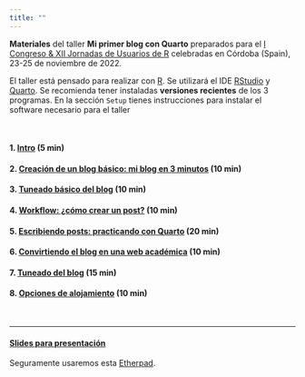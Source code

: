 ```yaml
---
title: ""
---
```


**Materiales** del taller **Mi primer blog con Quarto** preparados para el [I Congreso & XII Jornadas de Usuarios de R](http://r-es.org/12jr/){target="_blank"} celebradas en Córdoba (Spain), 23-25 de noviembre de 2022.

El taller está pensado para realizar con [R](https://cran.r-project.org/){target="_blank"}. Se utilizará el IDE [RStudio](https://www.rstudio.com/products/rstudio/){target="_blank"} y [Quarto](https://quarto.org/){target="_blank"}. Se recomienda tener instaladas **versiones recientes** de los 3 programas. En la sección `Setup` tienes instrucciones para instalar el software necesario para el taller

<br>



#### 1. [Intro](./taller/01_taller_slides.html){target="_blank"} (5 min)

#### 2. [Creación de un blog básico: mi blog en 3 minutos](./taller/02_taller_crear-blog-basico.qmd){target="_blank"} (10 min)

#### 3. [Tuneado básico del blog](./taller/03_taller_tuneado-basico.qmd){target="_blank"} (10 min)

#### 4. [Workflow: ¿cómo crear un post?](./taller/04_taller_crear-post.qmd){target="_blank"} (10 min)

#### 5. [Escribiendo posts: practicando con Quarto](./taller/05_taller_escribir-posts.qmd){target="_blank"} (20 min)

#### 6. [Convirtiendo el blog en una web académica](./taller/06_taller_convertir-en-web.qmd){target="_blank"} (10 min)

#### 7. [Tuneado del blog](./taller/07_taller_tuneado-del-blog.qmd){target="_blank"} (15 min)

#### 8. [Opciones de alojamiento](./taller/08_taller_alojamiento.qmd){target="_blank"} (10 min)

<br>

----------------------


#### [Slides para presentación](./taller/slides_tareas_01.html){target="_blank"} 


Seguramente usaremos esta [Etherpad](https://etherpad.wikimedia.org/p/curso_intro_DS_UV){target="_blank"}.


